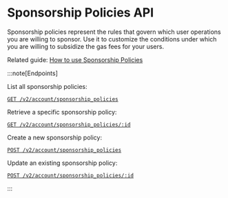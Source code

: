 # Sponsorship Policies API

Sponsorship policies represent the rules that govern which user operations you are willing to sponsor. Use it to customize the conditions under which you are willing to subsidize the gas fees for your users.

Related guide: [How to use Sponsorship Policies](/guides/how-to/sponsorship-policies)

:::note[Endpoints]

List all sponsorship policies:

[`GET /v2/account/sponsorship_policies`](/references/platform/api/sponsorship-policies/list)

Retrieve a specific sponsorship policy:

[`GET /v2/account/sponsorship_policies/:id`](/references/platform/api/sponsorship-policies/retrieve)

Create a new sponsorship policy:

[`POST /v2/account/sponsorship_policies`](/references/platform/api/sponsorship-policies/create)

Update an existing sponsorship policy:

[`POST /v2/account/sponsorship_policies/:id`](/references/platform/api/sponsorship-policies/update)

:::